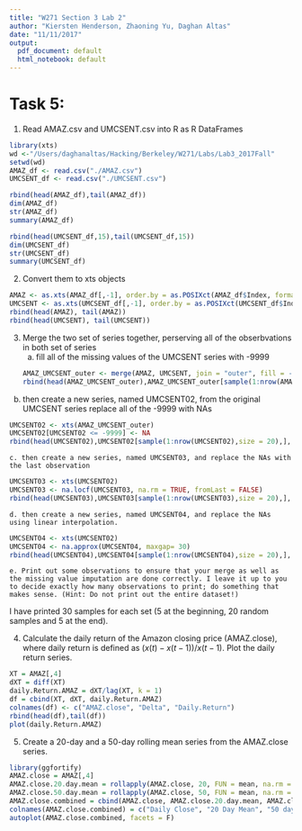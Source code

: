 ```yaml
---
title: "W271 Section 3 Lab 2"
author: "Kiersten Henderson, Zhaoning Yu, Daghan Altas"
date: "11/11/2017"
output: 
  pdf_document: default
  html_notebook: default
---
```

# Task 5:
1. Read AMAZ.csv and UMCSENT.csv into R as R DataFrames
```r
library(xts)
wd <-"/Users/daghanaltas/Hacking/Berkeley/W271/Labs/Lab3_2017Fall"
setwd(wd)
AMAZ_df <- read.csv("./AMAZ.csv")
UMCSENT_df <- read.csv("./UMCSENT.csv")

rbind(head(AMAZ_df),tail(AMAZ_df))
dim(AMAZ_df)
str(AMAZ_df)
summary(AMAZ_df)

rbind(head(UMCSENT_df,15),tail(UMCSENT_df,15))
dim(UMCSENT_df)
str(UMCSENT_df)
summary(UMCSENT_df)

```

2. Convert them to xts objects
```r
AMAZ <- as.xts(AMAZ_df[,-1], order.by = as.POSIXct(AMAZ_df$Index, format = "%Y-%m-%d"))
UMCSENT <- as.xts(UMCSENT_df[,-1], order.by = as.POSIXct(UMCSENT_df$Index, format = "%Y-%m-%d"))
rbind(head(AMAZ), tail(AMAZ))
rbind(head(UMCSENT), tail(UMCSENT))
```

3. Merge the two set of series together, perserving all of the obserbvations in both set of series
    a. fill all of the missing values of the UMCSENT series with -9999
```r
AMAZ_UMCSENT_outer <- merge(AMAZ, UMCSENT, join = "outer", fill = -9999)
rbind(head(AMAZ_UMCSENT_outer),AMAZ_UMCSENT_outer[sample(1:nrow(AMAZ_UMCSENT_outer),size = 20),], tail(AMAZ_UMCSENT_outer))
```
    
  b. then create a new series, named UMCSENT02, from the original  UMCSENT series replace all of the -9999 with NAs
```r
UMCSENT02 <- xts(AMAZ_UMCSENT_outer)
UMCSENT02[UMCSENT02 <= -9999] <- NA
rbind(head(UMCSENT02),UMCSENT02[sample(1:nrow(UMCSENT02),size = 20),], tail(UMCSENT02))
```
  
    c. then create a new series, named UMCSENT03, and replace the NAs with the last observation
```r
UMCSENT03 <- xts(UMCSENT02)
UMCSENT03 <- na.locf(UMCSENT03, na.rm = TRUE, fromLast = FALSE) 
rbind(head(UMCSENT03),UMCSENT03[sample(1:nrow(UMCSENT03),size = 20),], tail(UMCSENT03))
```
    
    d. then create a new series, named UMCSENT04, and replace the NAs using linear interpolation.
```r
UMCSENT04 <- xts(UMCSENT02)
UMCSENT04 <- na.approx(UMCSENT04, maxgap= 30)
rbind(head(UMCSENT04),UMCSENT04[sample(1:nrow(UMCSENT04),size = 20),], tail(UMCSENT04))
```
    e. Print out some observations to ensure that your merge as well as the missing value imputation are done correctly. I leave it up to you to decide exactly how many observations to print; do something that makes sense. (Hint: Do not print out the entire dataset!)
    
I have printed 30 samples for each set (5 at the beginning, 20 random samples and 5 at the end).


4. Calculate the daily return of the Amazon closing price (AMAZ.close), where daily return is defined as $(x(t)-x(t-1))/x(t-1)$. Plot the daily return series.
```r
XT = AMAZ[,4]
dXT = diff(XT)
daily.Return.AMAZ = dXT/lag(XT, k = 1)
df = cbind(XT, dXT, daily.Return.AMAZ)
colnames(df) <- c("AMAZ.close", "Delta", "Daily.Return")
rbind(head(df),tail(df))
plot(daily.Return.AMAZ)
```

5. Create a 20-day and a 50-day rolling mean series from the AMAZ.close series.
```r
library(ggfortify)
AMAZ.close = AMAZ[,4]
AMAZ.close.20.day.mean = rollapply(AMAZ.close, 20, FUN = mean, na.rm = TRUE)
AMAZ.close.50.day.mean = rollapply(AMAZ.close, 50, FUN = mean, na.rm = TRUE)
AMAZ.close.combined = cbind(AMAZ.close, AMAZ.close.20.day.mean, AMAZ.close.50.day.mean)
colnames(AMAZ.close.combined) = c("Daily Close", "20 Day Mean", "50 day Mean")
autoplot(AMAZ.close.combined, facets = F)
```










